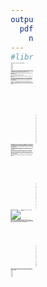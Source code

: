 ```yaml
---
output:
  pdf_document: 
    number_sections: true
---
```

<style type="text/css">

body{ /* Normal  */
      font-size: 1px;
  }
td {  /* Table  */
  font-size: 8px;
}
h1.title {
  font-size: 38px;
  color: DarkRed;
}
h1 { /* Header 1 */
  font-size: 28px;
  color: DarkBlue;
}
h2 { /* Header 2 */
    font-size: 22px;
  color: DarkBlue;
}
h3 { /* Header 3 */
  font-size: 18px;
  font-family: "Times New Roman", Times, serif;
  color: DarkBlue;
}
code.r{ /* Code block */
    font-size: 12px;
}
pre { /* Code block - determines code spacing between lines */
    font-size: 14px;
}
</style>

\begin{titlepage}

\center
\textsc{\LARGE University of Waterloo}\\[5cm]
{ \huge \bfseries STAT 444}\\[4cm]
     \textsc{\Large STAT 444 Spring 2019}\\[3cm]
     
\emph{Group 91:}\\[0.5cm]
Gengyao \textsc{Yuan}(20613017)\\[0.5cm]
Haohan  \textsc{Li}(20610397)


\end{titlepage}

\tableofcontents

\newpage
```r
#library())
```

sample
\section{Executive summary:}
sample
\newpage
sample
\newline
sample
\section{Itroduction:}

sample
\section{Data}
sample
\section{preprocessing}
sample

\subsection{missing data}
sample
\subsection{outliers}
sample

\section{Smoothing methods}
sample

\section{Random  Forests}
sample

\section{Boosting}
The main purpose of using the boosting method is by giving heavier weight to some data we convert weak learners 
to stronger ones. In this section, we used **xgboost** (a gradient boosting library) to build the model.

**Note:** Xgboost could dealing with missing value by itself, so we don't need to worry about that


\subsection{Parameter Tuning}
Note that our final model is shown as below.

xgb.train(data=dtrain, max.depth=8, eta=0.02, nthread = 4, nrounds=1300, verbose = 0)

There are three important hyperparameter we can see here: **max.depth**, **eta**(learning rate), **nround**
In this section, we assue all of the folds has the smae distribution. So we use fold 1 to tune the hyper-parameter
to save some running time



\subsubsection{Max Depth}

max_depth is a hyperparameter indicates the maximum depth of a tree. 

By fixing other hyperparameters, we try different number of max depth with fold 2-5 as training set and 
fold 1 data as test set we cann see the test error changes.

![Testing error on Fold 1 data with differnt maximum depth](Visualization/BoostingDepth.jpg)

\subsubsection{Learning Rate}

**Learning Rate** (eta) is a tricky parameter. In **xgboost**, new trees are created to correct the errors from the predictions of exisiting trees. 
A big learning rate could make model fit the quicker (imagine we give huge weight to data that have prediction error)
A small learning rate could result in slow training and wasting of time.

It is pretty common to have small values, usually smaller than **0.2**. Also, this is a highly hardwared-dependent paramter. So, based on my computer, I chose **0.02**.

\subsubsection{nround}

**nround** stands for max number of boosting iterations. Too many iterations will caused overfitting, while too few iterations will caused underfitting.

Similar as previous subsections, we used fold 1 data as training set. 
So, we fixed all other hyperparameters and print out the training error and testing error at each iteration.


Clearly, after around 1300 round, model tends to have some overfitting behavior 

![Testing Error of XGBOOST in different iterations](Visualization/BoostingnroundTesting.jpg)


![Training Error of XGBOOST in different iterations](Visualization/BoostingnroundTraining.jpg)
Clearly, we can see training keep decreasing all the way till the end. However, traing error drop sharply till around 1300 iterations and grows up again. This is a sign of overfitting, therefore, we better stop running it before it gets overfit.
So we choose 1300 as nround parameter.


\subsection{Variable Selection}
![Variable Importance generated by xgboost](Visualization/BoostingVariableImportance.jpg)

Xgboost usually could select variable by itself, but it is always good to see the variable importance and base on that and other models to select most effective variables

\section{Aditional methods}
sample

\section{Statistical  Conclusions}
sample

\section{Future work}
sample

\section{Contribution}
sample

\section{Appendix}
sample


